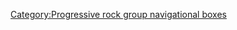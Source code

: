 {{Navbox musical artist
| name       = Yesband
| background = group_or_band
| title      = [[Yes (乐团)|是乐队]]
| bodyclass = hlist
| state      = {{{state|autocollapse}}}

| above  = 
* '''[[Steve Howe]]'''
* '''[[Alan White]]'''
* '''[[Geoff Downes]]'''
* '''[[Billy Sherwood]]'''
* '''[[Jon Davison]]'''

<!--Former members are listed in order of joining the group, and then alphabetically, as per Wikipedia guidelines.-->
* [[Chris Squire]]
* [[Jon Anderson]]
* [[Peter Banks]]
* [[Bill Bruford]]
* [[Tony Kaye]]
* [[Rick Wakeman]]
* [[Patrick Moraz]]
* [[Trevor Horn]]
* [[Trevor Rabin]]
* [[Igor Khoroshev]]
* [[Benoît David]]
* [[Oliver Wakeman]]

| group1 = 录音室专辑
| list1  =
* ''[[Yes]]''
* ''[[Time and a Word]]''
* ''[[The Yes Album]]''
* ''[[Fragile]]''
* ''[[Close to the Edge]]''
* ''[[Tales from Topographic Oceans]]''
* ''[[Relayer]]''
* ''[[Going for the One]]''
* ''[[Tormato]]''
* ''[[Drama]]''
* ''[[90125]]''
* ''[[Big Generator]]''
* ''[[Union]]''
* ''[[Talk (是乐队专辑)|Talk]]''
* ''[[Keys to Ascension]]''
* ''[[Keys to Ascension 2]]''
* ''[[Open Your Eyes]]''
* ''[[The Ladder]]''
* ''[[Magnification]]''
* ''[[Fly from Here]]''
* ''[[Heaven & Earth]]''

| group2 =现场专辑
| list2  =
* ''[[Yessongs]]''
* ''[[Yesshows]]''
* ''[[9012Live: The Solos]]''
* ''[[Something's Coming: The BBC Recordings 1969–1970]]''
* ''[[House of Yes: Live from House of Blues]]''
* ''[[Symphonic Live]]''
* ''[[Live at Montreux 2003]]''
* ''[[Union Live]]''
* ''[[In the Present – Live from Lyon]]''
* ''[[Songs from Tsongas]]''
* ''[[Like It Is: Yes at the Bristol Hippodrome]]''
* ''[[Like It Is: Yes at the Mesa Arts Center]]''
* ''[[Progeny: Seven Shows from Seventy-Two|Progeny: Highlights from Seventy-Two]]''
* ''[[Topographic Drama – Live Across America]]''

| group3 = 精选辑
| list3  =
* ''[[Yesterdays (Yes album)|Yesterdays]]''
* ''[[Classic Yes]]''
* ''[[Yesstory]]''
* ''[[Highlights: The Very Best of Yes]]''
* ''[[Keystudio]]''
* ''[[Yes Remixes]]''
* ''[[Yes, Friends and Relatives]]'' 
* ''[[Greatest Hits Live (Yes album)|Greatest Hits Live]]''

| group4 = 单曲
| list4  =
* "[[I've Seen All Good People|Your Move]]"
* "[[Roundabout]]"
* "[[America (Simon & Garfunkel song)#Yes and 1-2-3/Clouds arrangements|America]]"
* "[[And You and I]]"
* "[[The Gates of Delirium|Soon]]"
* "[[Wonderous Stories]]"
* "[[Don't Kill the Whale]]"
* "[[Into the Lens]]"
* "[[Owner of a Lonely Heart]]"
* "[[Leave It]]"
* "[[It Can Happen]]"
* "[[Hold On]]"
* "[[Love Will Find a Way]]"
* "[[Rhythm of Love]]"
* "[[Shoot High Aim Low]]"
* "[[Lift Me Up]]"
* "[[Saving My Heart]]"
* "[[Make It Easy]]"
* "[[The Calling]]"
* "[[Walls]]"
* "[[Open Your Eyes]]"
* "[[We Can Fly]]"

| group5 = 其他歌曲
| list5  =
* "[[Yours Is No Disgrace]]"
* "[[Starship Trooper]]"
* "[[South Side of the Sky]]"
* "[[Long Distance Runaround]]"
* "[[Heart of the Sunrise]]"
* "[[Close to the Edge (歌曲)|Close to the Edge]]"
* "[[Siberian Khatru]]"
* "[[The Gates of Delirium]]"
* "[[Changes (歌曲)|Changes]]"
* "[[Cinema (歌曲)|Cinema]]"
* "[[Our Song (歌曲)|Our Song]]"
* "[[Big Generator (歌曲)|Big Generator]]"
* "[[The Solution]]"
* "[[Fly from Here]]"

| group6 = 录像制品
| list6  =
* ''[[Yessongs (film)|Yessongs]]''
* ''[[9012Live (video)|9012Live]]''
* ''[[YesYears (video)|YesYears]]''
* ''[[Greatest Video Hits (Yes video)|Greatest Video Hits]]''
* ''[[Yes: Live – 1975 at Q.P.R.]]''
* ''[[Live in Philadelphia (Yes video)|Live in Philadelphia]]''
* ''[[Keys to Ascension (video)|Keys to Ascension]]''  
* ''[[Yesspeak]]''
* ''[[Yes Acoustic: Guaranteed No Hiss]]''
* ''[[Classic Artists: Yes]]''
* ''[[Yesspeak Live: The Director's Cut]]''
* ''[[The Lost Broadcasts]]''
* ''[[Rock of the '70s]]''

| group7 = 套装精选辑
| list7  =
* ''[[Yesyears]]''
* ''[[In a Word: Yes (1969–)]]''
* ''[[The Ultimate Yes: 35th Anniversary Collection]]''
* ''[[The Word Is Live]]''
* ''[[Essentially Yes]]''
* ''[[Progeny: Seven Shows from Seventy-Two]]''

| group8 = 巡演
| list8  =
* [[The Yes Album Tour]]
* [[Fragile Tour]]
* [[Close to the Edge Tour]]
* [[List of Yes concert tours (1960s–70s)|1960s–70s]]
* [[List of Yes concert tours (1980s–90s)|1980s–90s]]
* [[List of Yes concert tours (2000s–10s)|2000s–10s]]

| group9 = 相关乐队
| list9  =
* [[Mabel Greer's Toyshop]]
* [[XYZ]]
* [[Cinema (乐队)|Cinema]]
* [[Anderson Bruford Wakeman Howe]]
* [[Yes Featuring Jon Anderson, Trevor Rabin, Rick Wakeman]]

| group10 = 相关文章
| list10  =
* [[Yes discography|Discography]]
* [[乐队成员]]
* ''[[Yesoteric]]''
* [[Roger Dean]]
* [[Brian Lane]]
* ''[[Symphonic Music of Yes]]''
* [[Jimmy Haun]]
* [[Jay Schellen]]
* [[Dylan Howe]]

| belowstyle = font-weight: bold;
| below =
* {{Icon|Book}} [[Book:Yes (乐队)|Book]]

}}<noinclude>
{{collapsible option}}
[[Category:Progressive rock group navigational boxes]]

</noinclude>
